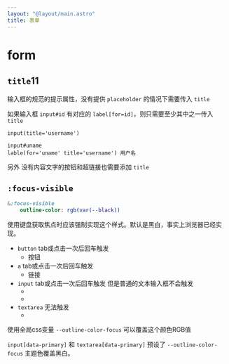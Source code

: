 ```yaml
---
layout: "@layout/main.astro"
title: 表单
---
```




# form


## `title`11

输入框的规范的提示属性，没有提供 `placeholder` 的情况下需要传入 `title`

如果输入框 `input#id` 有对应的 `label[for=id]`，则只需要至少其中之一传入 `title`

```pug
input(title='username')

input#uname
lable(for='uname' title='username') 用户名
```
另外 没有内容文字的按钮和超链接也需要添加 `title`



## `:focus-visible`

```sass
&:focus-visible
    outline-color: rgb(var(--black))
```

使用键盘获取焦点时应该强制实现这个样式。默认是黑白，事实上浏览器已经实现。

- `button` tab或点击一次后回车触发
    - <T tag="button" class="☘-button">按钮</T>
- `a` tab或点击一次后回车触发
    - <T tag="a" class="☘-link" href="#">链接</T>
- `input` tab或点击一次后回车触发 但是普通的文本输入框不会触发
    - <T tag="input" class="☘-input" title="input" placeholder='请输入' />
    - <Switch id="switch" checked />
- `textarea` 无法触发
    - <T tag="textarea" class="☘-textarea ☘-font-mono" title="textarea" placeholder='请输入' />

使用全局css变量 `--outline-color-focus` 可以覆盖这个颜色RGB值

`input[data-primary]` 和 `textarea[data-primary]` 预设了 `--outline-color-focus` 主题色覆盖黑白。

